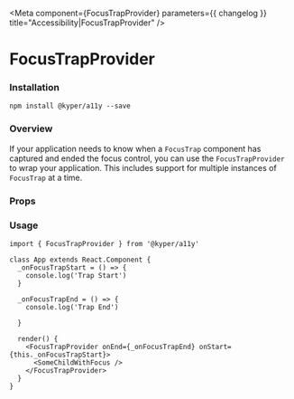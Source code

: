 
<Meta
  component={FocusTrapProvider}
  parameters={{ changelog }}
  title="Accessibility|FocusTrapProvider"
/>

# FocusTrapProvider

### Installation

`npm install @kyper/a11y --save`

<PeerDependencies json={packageJson} />

### Overview

If your application needs to know when a `FocusTrap` component has captured and ended the focus control, you can use the `FocusTrapProvider` to wrap your application. This includes support for multiple instances of `FocusTrap` at a time.

### Props
<Props of={FocusTrapProvider} />

### Usage

```
import { FocusTrapProvider } from '@kyper/a11y'

class App extends React.Component {
  _onFocusTrapStart = () => {
    console.log('Trap Start')
  }

  _onFocusTrapEnd = () => {
    console.log('Trap End')

  }

  render() {
    <FocusTrapProvider onEnd={_onFocusTrapEnd} onStart={this._onFocusTrapStart}>
      <SomeChildWithFocus />
    </FocusTrapProvider>
  }
}
```






